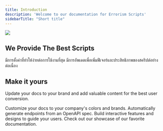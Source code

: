 ```yaml
---
title: Introduction
description: 'Welcome to our documentation for Errorism Scripts'
sidebarTitle: "Short title"
---
```



<Frame type="glass">
  <img src="/images/banner.png" style={{ borderRadius: '0.5rem' }} />
</Frame>

## We Provide The Best Scripts
<CardGroup cols={2}>
  <Card
    title="Configuration"
    icon="pen-to-square"
  >
    มีการตั้งค่าที่ทำให้ง่ายต่อการใช้งานที่สุด

  </Card>
  <Card
    title="Frequent updates"
    icon="image"
  >
    มีการอัพเดตเพื่อเพิ่มฟีเจอร์และประสิทธิภาพของสคริปต์อย่างต่อเนื่อง
  </Card>
</CardGroup>

## Make it yours

Update your docs to your brand and add valuable content for the best user conversion.

<CardGroup cols={2}>
  <Card
    title="Customize Style"
    icon="palette"
    href="https://mintlify.com/docs/settings/global"
  >
    Customize your docs to your company's colors and brands.
  </Card>
  <Card
    title="Reference APIs"
    icon="code"
    href="https://mintlify.com/docs/api-playground/openapi"
  >
    Automatically generate endpoints from an OpenAPI spec.
  </Card>
  <Card
    title="Add Components"
    icon="screwdriver-wrench"
    href="https://mintlify.com/docs/components/accordion"
  >
    Build interactive features and designs to guide your users.
  </Card>
  <Card
    title="Get Inspiration"
    icon="stars"
    href="https://mintlify.com/showcase"
  >
    Check out our showcase of our favorite documentation.
  </Card>
</CardGroup>
